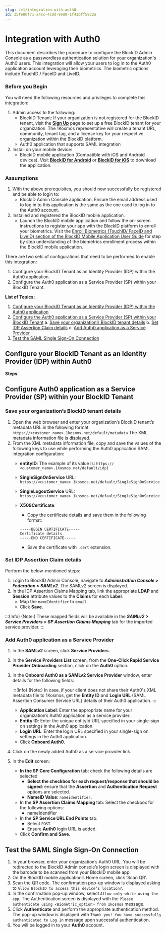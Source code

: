 ```yaml
---
slug: /v1/integration-with-auth0
id: Z5fe80f71-24cc-4cdd-9e80-1f41bff5932a
---
```

# Integration with Auth0
This document describes the procedure to configure the BlockID Admin Console as a passwordless authentication solution for your organization's Auth0 users. This integration will allow your users to log in to the Auth0 application account leveraging their biometrics. The biometric options include TouchID / FaceID and LiveID.

### Before you Begin
You will need the following resources and privileges to complete this integration:
1. Admin access to the following:
    * BlockID Tenant: If your organization is not registered for the BlockID tenant, visit the **[Sign Up](https://www.1kosmos.com/blockid-free-trial)** page to set up a free BlockID tenant for your organization. The 1Kosmos representative will create a tenant URL, community, tenant tag, and a license key for your respective organization within the BlockID platform.
    * Auth0 application that supports SAML integration
2. Install on your mobile device:
    * BlockID mobile application (Compatible with iOS and Android devices). Visit **[BlockID for Android](https://play.google.com/store/apps/details?id=com.onekosmos.kernel.blockid)** or **[BlockID for iOS](https://apps.apple.com/us/app/blockid/id1539421428)** to download the application.

### Assumptions

1.	With the above prerequisites, you should now successfully be registered and be able to login to:
    * BlockID Admin Console application. Ensure the email address used to log in to this application is the same as the one used to log in to the Auth0 account.
2.	Installed and registered the BlockID mobile application.
    * Launch the BlockID mobile application and follow the on-screen instructions to register your app with the BlockID platform to enroll your biometrics. Visit the [Enroll Biometrics (TouchID/ FaceID and LiveID) section of the BlockID Mobile Application User Guide]( https://docs.1kosmos.com/docs/blockid-mobile-application-user-guide#EnrollBio) for step by step understanding of the biometrics enrollment process within the BlockID mobile application.

There are two sets of configurations that need to be performed to enable this integration:

1. Configure your BlockID Tenant as an Identity Provider (IDP) within the Auth0 application.
2. Configure the Auth0 application as a Service Provider (SP) within your BlockID Tenant.

**List of Topics:**

1. [Configure your BlockID Tenant as an Identity Provider (IDP) within the Auth0 application](#Auth0IDP)
2. [Configure the Auth0 application as a Service Provider (SP) within your BlockID Tenant](#BlockIDIDP)
   a. [Save your organization’s BlockID tenant details](#SaveSAML)
   b. [Set IDP Assertion Claim details](#SetIDPSAML) 
   c. [Add Auth0 application as a Service Provider](#SaveSPSAML)
3. [Test the SAML Single Sign-On Connection](#TestSAML)

## <a name = "Auth0IDP"></a>Configure your BlockID Tenant as an Identity Provider (IDP) within Auth0

**Steps**

## <a name = "BlockIDIDP"></a>Configure Auth0 application as a Service Provider (SP) within your BlockID Tenant

### <a name = "SaveSAML"></a>Save your organization’s BlockID tenant details

1.	Open the web browser and enter your organization’s BlockID tenant’s metadata URL in the following format:
`https://<customer_name>.1kosmos.net/default/metadata` 
The XML metadata information file is displayed.
2.	From the XML metadata information file, copy and save the values of the following keys to use while performing the Auth0 application SAML integration configuration:
    * **entityID**: The example of its value is: `https:// <customer_name>.1kosmos.net/default/idp1`
    * **SingleSignOnService** URL: `https://<customer_name>.1kosmos.net/default/SingleSignOnService`
    * **SingleLogoutService** URL: `https://<customer_name>.1kosmos.net/default/SingleSignOnService`
    * **X509Certificate**:  
        * Copy the certificate details and save them in the following format: 

        ```
        -----BEGIN CERTIFICATE-----
        Certificate details
        -----END CERTIFICATE-----
        ``` 

        * Save the certificate with `.cert` extension.

### <a name = "SetIDPSAML"></a>Set IDP Assertion Claim details

Perform the below-mentioned steps:
1.	Login to BlockID Admin Console, navigate to ***Administration Console > Federation > SAMLv2***.
The SAMLv2 screen is displayed.
3.	In the IDP Assertion Claims Mapping tab, link the appropriate **LDAP** and **Session** attribute values to the **Claims** for each **Label**.
    * Map the `nameIdentifier` to `email`.
    * Click **Save**.

:::(Info) (Note:)
These mapped fields will be available in the ***SAMLv2 > Service Providers > SP Assertion Claims Mapping*** tab for the imported service provider. 
:::

### <a name = "SaveSPSAML"></a>Add Auth0 application as a Service Provider

1.	In the **SAMLv2** screen, click **Service Providers**.
2.	In the **Service Providers List** screen, from the **One-Click Rapid Service Provider Onboarding** section, click on the **Auth0** option.
3.	In the **Onboard Auth0 as a SAMLv2 Service Provider** window, enter details for the following fields:

    :::(Info) (Note:)
    In case, if your client does not share their Auth0's XML metadata file to 1Kosmos, get the **Entity ID** and **Login URL** (SAML Assertion Consumer Service URL) details of their Auth0 application. 
    :::

    * **Application Label**: Enter the appropriate name for your organization’s Auth0 application as a service provider.
     * **Entity ID**: Enter the unique entityId URL specified in your single-sign on settings in the Auth0 application.
    * **Login URL**: Enter the login URL specified in your single-sign on settings in the Auth0 application. 
    * Click **Onboard Auth0**.
4.	Click on the newly added Auth0 as a service provider link.
5.	In the **Edit** screen:
    * **In the SP Core Configuration** tab: check the following details are selected:
        * **Select the checkbox for each request/response that should be signed**: ensure that the **Assertion** and **Authentication Request** options are selected.
        * **NameID Value**: `nameidentifier`.
    * In the **SP Assertion Claims Mapping** tab: Select the checkbox for the following options:
        * nameIdentifier
    * In the **SP Service URL End Points** tab:
        * Select `POST`.
        * Ensure **Auth0** login URL is added.
    * Click **Confirm and Save**.

## <a name = "TestSAML"></a>Test the SAML Single Sign-On Connection

1.	In your browser, enter your organization’s Auth0 URL. You will be redirected to the BlockID Admin console’s login screen is displayed with the barcode to be scanned from your BlockID mobile app.
2. On the BlockID mobile application’s Home screen, click ‘Scan QR’.
3. Scan the QR code. The confirmation pop-up window is displayed asking to `Allow BlockID to access this device’s location?`.
4. In the confirmation pop-up window, select `Allow only while using the app`. The Authentication screen is displayed with the `Please authenticate using <Biometric_option> from 1kosmos` message.
5. Click **Authenticate** and perform the appropriate authentication method. The pop-up window is displayed with `Thank you! You have successfully authenticated to Log In` message upon successful authentication.
6. You will be logged in to your **Auth0** account.

